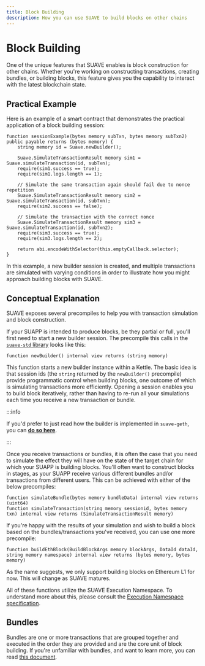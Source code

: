 ```yaml
---
title: Block Building
description: How you can use SUAVE to build blocks on other chains
---
```


# Block Building

One of the unique features that SUAVE enables is block construction for other chains. Whether you're working on constructing transactions, creating bundles, or building blocks, this feature gives you the capability to interact with the latest blockchain state.

## Practical Example

Here is an example of a smart contract that demonstrates the practical application of a block building session:

```solidity
function sessionExample(bytes memory subTxn, bytes memory subTxn2) public payable returns (bytes memory) {
    string memory id = Suave.newBuilder();

    Suave.SimulateTransactionResult memory sim1 = Suave.simulateTransaction(id, subTxn);
    require(sim1.success == true);
    require(sim1.logs.length == 1);

    // Simulate the same transaction again should fail due to nonce repetition
    Suave.SimulateTransactionResult memory sim2 = Suave.simulateTransaction(id, subTxn);
    require(sim2.success == false);

    // Simulate the transaction with the correct nonce
    Suave.SimulateTransactionResult memory sim3 = Suave.simulateTransaction(id, subTxn2);
    require(sim3.success == true);
    require(sim3.logs.length == 2);

    return abi.encodeWithSelector(this.emptyCallback.selector);
}
```

In this example, a new builder session is created, and multiple transactions are simulated with varying conditions in order to illustrate how you might approach building blocks with SUAVE.

## Conceptual Explanation

SUAVE exposes several precompiles to help you with transaction simulation and block construction.

If your SUAPP is intended to produce blocks, be they partial or full, you'll first need to start a new builder session. The precompile this calls in the [`suave-std` library](https://github.com/flashbots/suave-std/blob/main/src/suavelib/Suave.sol) looks like this:

```solidity
function newBuilder() internal view returns (string memory)
```

This function starts a new builder instance within a Kettle. The basic idea is that session ids (the `string` returned by the `newBuilder()` precompile) provide programmatic control when building blocks, one outcome of which is simulating transactions more efficiently. Opening a session enables you to build block iteratively, rather than having to re-run all your simulations each time you receive a new transaction or bundle. 

:::info

If you'd prefer to just read how the builder is implemented in `suave-geth`, you can [**do so here**](https://github.com/flashbots/suave-geth/blob/main/suave/builder/builder.go).

:::

Once you receive transactions or bundles, it is often the case that you need to simulate the effect they will have on the state of the target chain for which your SUAPP is building blocks. You'll often want to construct blocks in stages, as your SUAPP receive various different bundles and/or transactions from different users. This can be achieved with either of the below precompiles:

```solidity
function simulateBundle(bytes memory bundleData) internal view returns (uint64)
function simulateTransaction(string memory sessionid, bytes memory txn) internal view returns (SimulateTransactionResult memory)
```

If you're happy with the results of your simulation and wish to build a block based on the bundles/transactions you've received, you can use one more precompile:

```solidity
function buildEthBlock(BuildBlockArgs memory blockArgs, DataId dataId, string memory namespace) internal view returns (bytes memory, bytes memory)
```

As the name suggests, we only support building blocks on Ethereum L1 for now. This will change as SUAVE matures.

All of these functions utilize the SUAVE Execution Namespace. To understand more about this, please consult the [Execution Namespace specification](/technical/specs/rigil/mevm.md#suavex-namespace).

## Bundles

Bundles are one or more transactions that are grouped together and executed in the order they are provided and are the core unit of block building. If you're unfamiliar with bundles, and want to learn more, you can read [this document](https://docs.flashbots.net/flashbots-auction/advanced/understanding-bundles). 

